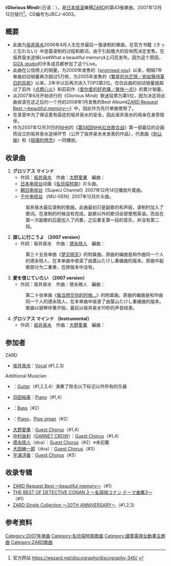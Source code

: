 {{Infobox Single 
| Name           = Glorious Mind<br/>グロリアス マインド
| Artist         = [[ZARD|ZARD]]
| Album          = [[ZARD_Request_Best_〜beautiful_memory〜|ZARD Request Best 〜beautiful memory〜]]
| A-side         = 
| B-side         = [[梦见明日|探しに行こうよ]] （2007 version）<br />[[每当想见你的时候...|愛を信じていたい]] （2007 version）
| Released       = 2007年12月12日
| Format         = 
| Recorded       = 
| Genre          = [[J-POP|J-POP]]（[[动画歌曲|动画歌曲]]）
| Length         = 
| Label          = [[B-Gram_RECORDS|B-Gram RECORDS]]
| Writer         = [[坂井泉水|坂井泉水]]<br />[[大野愛果|大野愛果]]<br />[[徳永暁人|徳永暁人]]
| Producer       = [[长户大幸|长户大幸]]
| Certification  = * Gold（[[日本唱片协会|日本唱片协会]]）
| Chart position = *周间最高位2位（[[Oricon公信榜|Oricon]]）
* 2008年度年间89位（Oricon）
| Last single    = [[点燃心火|点燃心火]]<br /> （2006年） 
| This single    = ''' Glorious Mind '''<br />（2007年） 
| Next single    = [[展开双翼／爱在黑暗中|展开双翼／爱在黑暗中]]<br />（2008年）
| Misc           =
}}
《'''Glorious Mind'''》（日语：{{lang|ja|グロリアス マインド}}），是[[日本|日本]][[摇滚|摇滚]]樂團[[ZARD|ZARD]]的第43張單曲，2007年12月12日發行<ref>官方网站 https://wezard.net/discography/discography-346/ {{Wayback|url=https://wezard.net/discography/discography-346/ |date=20200715192011 }}</ref>。CD编号为JBCJ-4003。

== 概要 ==
*此曲为[[坂井泉水|坂井泉水]]2006年4月人生在世最后一張录制的單曲，在官方书籍《きっと忘れない》中连载录制的过程和歌词，由于引起极大的反响而决定发售。在坂井泉水追悼Live《What a beautiful memory》上闪亮发布。因为这个原因，[[GIZA_studio|GIZA studio]]的许多成员都参加了这个Live。
*此曲在公信榜上的销量，为2000年发售的《[[promised_you|promised you]]》以来，相隔7年单曲初动销量再次超过5万枚，为2005年发售的《[[繁星的光芒呀／宛如等待夏日的风帆|繁星的光芒呀／宛如等待夏日的风帆]]》以来，2年半以后再次进入TOP3第2位。仅仅此曲的初动销量就超过了前作《[[点燃心火|点燃心火]]》和前前作《[[爱你爱的好悲痛／爽快一点!|爱你爱的好悲痛／爽快一点!]]》的累计销量。
*从2007年6月开始进行的《Glorious Mind》歌迷投票为第5位，因为决定将此曲收录在这之后约一个月的2008年1月发售的Best Album《[[ZARD_Request_Best_〜beautiful_memory〜|ZARD Request Best 〜beautiful memory〜]]》中，因此作为先行单曲使用了。
*在录音中为了保证患有癌症的坂井泉水的安全，因此坂井泉水的母亲在身旁陪伴。 
*作为2007年12月31日的[[日本放送协会|NHK]]的《[[第58回NHK红白歌合战|第58回NHK红白歌合战]]》第一部最后的企画而设立的坂井泉水追悼环节（公开了坂井泉水未发表的作品），代表曲《[[别认输|别认输]]》和《[[摇摆的想念|摇摆的想念]]》一同播放。

== 收录曲==
#'''グロリアス マインド'''
#*作詞：[[坂井泉水|坂井泉水]]　作曲：[[大野愛果|大野愛果]]　編曲：{{lang|ja|[[葉山たけし|葉山たけし]]}}
#*[[日本电视台|日本电视台]]动画《[[名侦探柯南_(动画)|名侦探柯南]]》片头曲。
#*[[朝日电视台|朝日电视台]]《SuperJ Channel》2007年12月14日播放片尾曲。
#*[[千叶电视台|千叶电视台]] 《MU-GEN》2007年12月片头曲。
#:坂井泉水最后录制的歌曲。此曲最初只是副歌的和声版，录制时加入了歌词。在录制的时候没有完成，副歌以外的歌词全部使用英语。而且在第一次副歌的后面加入了间奏，之后重复第一段的音乐，并没有第二段。
#'''探しに行こうよ （2007 version）'''
#*作詞：坂井泉水　作曲：[[德永晓人|德永晓人]]　編曲：{{lang|ja|葉山たけし}}
#:第三十五张单曲《[[梦见明天|梦见明天]]》的附属曲。原曲的编曲是和作曲同一个人的德永晓人，在本单曲中收录了由葉山たけし重编曲的版本。原曲中副歌部分为二重奏，在辞版本中没有。
#'''愛を信じていたい （2007 version）'''
#*作詞：坂井泉水　作曲：徳永暁人　編曲：{{lang|ja|葉山たけし}}
#:第二十张单曲《[[每当想见你的时候...|每当想见你的时候...]]》的附属曲。原曲的编曲是和作曲同一个人的德永晓人，在本单曲中收录了由葉山たけし重编曲的版本。歌曲以钢琴伴奏开始，最后以坂井泉水10秒的声音结束。
#'''グロリアス マインド （Instrumental）'''
#*作詞：[[坂井泉水|坂井泉水]]　作曲：[[大野愛果|大野愛果]]　編曲：{{lang|ja|葉山たけし}}

== 参加者 ==
; ZARD
* [[坂井泉水|坂井泉水]]：[[歌手|Vocal]] (#1,2,3)
; Additional Musician
*{{lang|ja|[[葉山たけし|葉山たけし]]}}：[[吉他|Guitar]]（#1,2,3,4）演奏了除去以下标记以外所有的乐器
*[[羽田裕美|羽田裕美]]：[[钢琴|Piano]]（#1,4）
*{{link-ja|渡辺直樹}}：[[贝斯|Bass]]（#2）
*{{link-ja|中西康晴}}：[[钢琴|Piano]]，[[管风琴|Pipe organ]]（#2）
*[[大野愛果|大野愛果]]：[[和声歌手|Guest Chorus]]（#1,4）
*[[中村由利|中村由利]]（[[GARNET_CROW|GARNET CROW]]）：[[和声歌手|Guest Chorus]]（#1,4）
*[[德永晓人|德永晓人]]（doa）：[[和声歌手|Guest Chorus]]（#2）※未記載
*[[大田紳一郎|大田紳一郎]]（doa）：[[和声歌手|Guest Chorus]]（#3）
*[[宇浦冴香|宇浦冴香]]：[[和声歌手|Guest Chorus]]（#3）

== 收录专辑 ==
*[[ZARD_Request_Best_〜beautiful_memory〜|ZARD Request Best 〜beautiful memory〜]]（#1）
*[[THE_BEST_OF_DETECTIVE_CONAN_3_〜名探偵コナン_テーマ曲集3〜|THE BEST OF DETECTIVE CONAN 3 〜名探偵コナン テーマ曲集3〜]]（#1）
*[[ZARD_Single_Collection_〜20TH_ANNIVERSARY〜|ZARD Single Collection 〜20TH ANNIVERSARY〜]]（#1,2,3）


{{sequence
|prev=[[GARNET_CROW|GARNET CROW]]<br>《[[泪之往昔|泪之往昔]]》
|list=动画《[[名侦探柯南_(动画)|名侦探柯南]]》[[名偵探柯南_(動畫)#片頭曲|片头曲]]<br>2007年10月15日－2007年12月17日<br>[[ZARD|ZARD]]<br>《Glorious Mind》
|next=[[ZARD|ZARD]]<br>《[[展开双翼／爱在黑暗中|爱在黑暗中]]》
}}

==参考资料==


{{ZARD}}
{{名侦探柯南}}
{{DEFAULTSORT:Glorious Mind}}
[[Category:2007年单曲|Category:2007年单曲]]
[[Category:名侦探柯南歌曲|Category:名侦探柯南歌曲]]

[[Category:讀賣電視台動畫主題曲|Category:讀賣電視台動畫主題曲]]
[[Category:ZARD歌曲|Category:ZARD歌曲]]